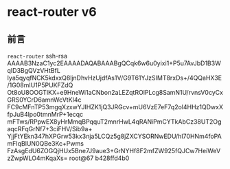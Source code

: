 # react-router v6

## 前言

`react-router`
ssh-rsa AAAAB3NzaC1yc2EAAAADAQABAAABgQCqk6w6u0yixi1+P5u7AvJbD1B3WqID3BgQVzVHtBfL
Iya5qyqfNCK5kdxxQ8ljnDhvHzUjdfAs1V/G9T61YJzSIMT8rxDs+/4QQaHX3E/1G08mIU1P5PUKFZdQ
Ot8oU8OOGTlKX+e9HneWi1aCNbon2aLEZqtROlPLcg8SamN1U/rvnsV0cyCxGRS0YCrD6amnWcVtKI4c
FC9cMFnTP53mgqXzxwYJIHZK1jQ3JRGcv+mU6VzE7eF7q2ol4HHz1QDwxXfpJuB4lpo0tmnMrP+1ecqc
mFTws/RPpwEX8yHrMmqBPqquT2mnrHwL4qRANiPmCYTkAbCz38UT2OgaqcRFqGrNf7+3ciFHV/Sib9a+
YjjFtYEkn347hXPGrw53kx3nja5LCQz5g8jZXCYSORNwEDU/hI70HNm4foPAmFIqBlUN0QBe3Kc+Pwms
FzAsgEdU6ZOGQjHUx5Bne7J9aue3+GrNYHf8F2mfZW925fQJCw7HeiWeVzZwpWLO4mKqaXs= root@67
b428ffd4b0
